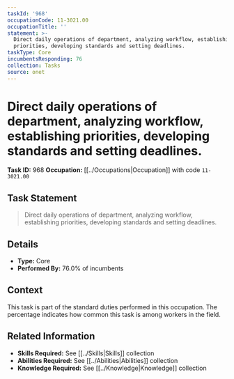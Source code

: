 ```yaml
---
taskId: '968'
occupationCode: 11-3021.00
occupationTitle: ''
statement: >-
  Direct daily operations of department, analyzing workflow, establishing
  priorities, developing standards and setting deadlines.
taskType: Core
incumbentsResponding: 76
collection: Tasks
source: onet
---
```

# Direct daily operations of department, analyzing workflow, establishing priorities, developing standards and setting deadlines.

**Task ID:** 968
**Occupation:** [[../Occupations|Occupation]] with code `11-3021.00`

## Task Statement

> Direct daily operations of department, analyzing workflow, establishing priorities, developing standards and setting deadlines.

## Details

- **Type:** Core
- **Performed By:** 76.0% of incumbents

## Context

This task is part of the standard duties performed in this occupation. The percentage indicates how common this task is among workers in the field.

## Related Information

- **Skills Required:** See [[../Skills|Skills]] collection
- **Abilities Required:** See [[../Abilities|Abilities]] collection
- **Knowledge Required:** See [[../Knowledge|Knowledge]] collection
